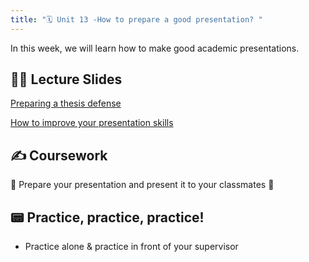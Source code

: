```yaml
---
title: "🗓️ Unit 13 -How to prepare a good presentation? "
---
```


In this week, we will learn how to make good academic presentations.

## 👨‍🏫 Lecture Slides 

[Preparing a thesis defense](https://emuni.si/wp-content/uploads/2019/11/EMUNI_Preparing_for_Masters_Thesis_Defense.pdf)

[How to improve your presentation skills](https://usic.sheffield.ac.uk/blog/how-to-improve-your-presentation-skills)

## ✍️ Coursework

🚧 Prepare your presentation and present it to your classmates   🚧


## 📟 Practice, practice, practice!

-   Practice alone & practice in front of your supervisor  
